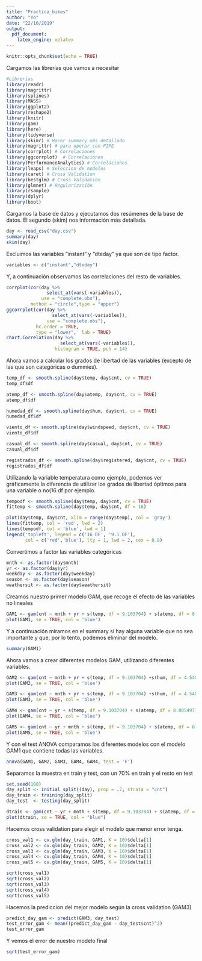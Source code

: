 ```yaml
---
title: "Practica_bikes"
author: "Yo"
date: "22/10/2019"
output:
  pdf_document:
    latex_engine: xelatex
---
```


```r
knitr::opts_chunk$set(echo = TRUE)
```
Cargamos las librerías que vamos a necesitar
```r
#Librerias
library(readr)
library(magrittr)
library(splines)
library(MASS)
library(ggplot2)
library(reshape2)
library(knitr)
library(gam)
library(here)
library(tidyverse)
library(skimr) # Hacer summary más detallado
library(magrittr) # para operar con PIPE
library(corrplot) # Correlaciones
library(ggcorrplot)  # Correlaciones
library(PerformanceAnalytics) # Correlaciones
library(leaps) # Seleccion de modelos
library(caret) # Cross Validation
library(bestglm) # Cross Validation
library(glmnet) # Regularización
library(rsample)
library(dplyr)
library(boot)
```

Cargamos la base de datos y ejecutamos dos resúmenes de la base de datos.
El segundo (skim) nos información más detallada.

```r
day <- read_csv("day.csv")
summary(day)
skim(day)
```
Excluimos las variables "instant" y "dteday" ya que son de tipo factor.
```r
variables <- c("instant","dteday")
```
Y, a continuación observamos las correlaciones del resto de variables.
```r
corrplot(cor(day %>% 
               select_at(vars(-variables)), 
             use = "complete.obs"), 
         method = "circle",type = "upper")
ggcorrplot(cor(day %>% 
                 select_at(vars(-variables)), 
               use = "complete.obs"),
           hc.order = TRUE,
           type = "lower",  lab = TRUE)
chart.Correlation(day %>% 
                    select_at(vars(-variables)),
                  histogram = TRUE, pch = 14)

```
Ahora vamos a calcular los grados de libertad de las variables (excepto de las que son categóricas o dummies).
```r
temp_df <- smooth.spline(day$temp, day$cnt, cv = TRUE)
temp_df$df

atemp_df <- smooth.spline(day$atemp, day$cnt, cv = TRUE)
atemp_df$df

humedad_df <- smooth.spline(day$hum, day$cnt, cv = TRUE)
humedad_df$df

viento_df <- smooth.spline(day$windspeed, day$cnt, cv = TRUE)
viento_df$df

casual_df <- smooth.spline(day$casual, day$cnt, cv = TRUE)
casual_df$df

registrados_df <- smooth.spline(day$registered, day$cnt, cv = TRUE)
registrados_df$df
```
Utilizando la variable temperatura como ejemplo, podemos ver gráficamente la diferencia de utilizar los grados de libertad óptimos para una variable o no(16 df por ejemplo.
```r
tempodf <- smooth.spline(day$temp, day$cnt, cv = TRUE)
fittemp <- smooth.spline(day$temp, day$cnt, df = 16)

plot(day$temp, day$cnt, xlim = range(day$temp), col = 'gray')
lines(fittemp, col = 'red', lwd = 2)
lines(tempodf, col = 'blue', lwd = 1)
legend('topleft', legend = c('16 DF', '9.1 DF'),
       col = c('red','blue'), lty = 1, lwd = 2, cex = 0.8)
```
Convertimos a factor las variables categóricas
```r
mnth <- as.factor(day$mnth)
yr <- as.factor(day$yr)
weekday <- as.factor(day$weekday)
season <- as.factor(day$season)
weathersit <- as.factor(day$weathersit)
```


Creamos nuestro primer modelo GAM, que recoge el efecto de las variables no lineales 
```r
GAM1 <- gam(cnt ~ mnth + yr + s(temp, df = 9.103704) + s(atemp, df = 8.805497) + s(hum, df = 4.548876) + s(windspeed, df = 6.007664) + weekday + season + weathersit + workingday + holiday, data = day)
plot(GAM1, se = TRUE, col = 'blue')
```
Y a continuación miramos en el summary si hay alguna variable que no sea importante y que, por lo tento, podemos eliminar del modelo.
```r
summary(GAM1)
```

Ahora vamos a crear diferentes modelos GAM, utilizando diferentes variables.

```r
GAM2 <- gam(cnt ~ mnth + yr + s(temp, df = 9.103704) +s(hum, df = 4.548876) + s(windspeed, df = 6.007664) + season + weathersit + holiday, data = day)
plot(GAM2, se = TRUE, col = 'blue')
```
```r
GAM3 <- gam(cnt ~ mnth + yr + s(temp, df = 9.103704) +s(hum, df = 4.548876) + season + weathersit, data = day)
plot(GAM3, se = TRUE, col = 'blue')
```

```r
GAM4 <- gam(cnt ~ yr + s(temp, df = 9.103704) + s(atemp, df = 8.805497) + s(hum, df = 4.548876) + s(windspeed, df = 6.007664) + workingday + holiday, data = day)
plot(GAM4, se = TRUE, col = 'blue')
```

```r
GAM5 <- gam(cnt ~ yr + mnth + s(temp, df = 9.103704) + s(atemp, df = 8.805497) + s(hum, df = 4.548876) + s(windspeed, df = 6.007664) + weekday + season + weathersit, data = day)
plot(GAM5, se = TRUE, col = 'blue')
```

Y con el test ANOVA comparamos los diferentes modelos con el modelo GAM1 que contiene todas las variables.
```r
anova(GAM1, GAM2, GAM3, GAM4, GAM4, test = 'F')
```

Separamos la muestra en train y test, con un 70% en train y el resto en test

```r
set.seed(100)
day_split <- initial_split((day), prop = .7, strata = "cnt")
day_train <- training(day_split)
day_test  <- testing(day_split)
```

```r
dtrain <- gam(cnt ~ yr + mnth + s(temp, df = 9.103704) + s(atemp, df = 8.805497) + s(hum, df = 4.548876) + s(windspeed, df = 6.007664) + weekday + season + weathersit + workingday + holiday, data = day_train)
plot(dtrain, se = TRUE, col = "blue")
```
Hacemos cross validation para elegir el modelo que menor error tenga.
```r
cross_val1 <- cv.glm(day_train, GAM1, K = 10)$delta[1]
cross_val2 <- cv.glm(day_train, GAM2, K = 10)$delta[1]
cross_val3 <- cv.glm(day_train, GAM3, K = 10)$delta[1]
cross_val4 <- cv.glm(day_train, GAM4, K = 10)$delta[1]
cross_val5 <- cv.glm(day_train, GAM5, K = 10)$delta[1]
```

```r
sqrt(cross_val1)
sqrt(cross_val2)
sqrt(cross_val3)
sqrt(cross_val4)
sqrt(cross_val5)
```
Hacemos la prediccion del mejor modelo según la cross validation (GAM3)
```r
predict_day_gam <- predict(GAM3, day_test)
test_error_gam <- mean((predict_day_gam - day_test$cnt)^2)
test_error_gam
```
Y vemos el error de nuestro modelo final
```r
sqrt(test_error_gam)
```








